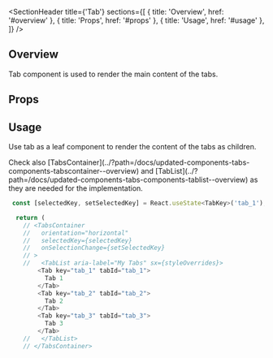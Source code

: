 
<Meta title="Updated Components/Tabs/Components/Tab" />

<SectionHeader
  title={'Tab'}
  sections={[
    { title: 'Overview', href: '#overview' },
    { title: 'Props', href: '#props' },
    { title: 'Usage', href: '#usage' },
  ]}
/>

## Overview

Tab component is used to render the main content of the tabs.

## Props

<ArgTypes of={Tab} />

## Usage

Use tab as a leaf component to render the content of the tabs as children.

<Tip>
  Check also
  [TabsContainer](../?path=/docs/updated-components-tabs-components-tabscontainer--overview) and
  [TabList](../?path=/docs/updated-components-tabs-components-tablist--overview) as they are needed
  for the implementation.
</Tip>

```js
 const [selectedKey, setSelectedKey] = React.useState<TabKey>('tab_1');

  return (
    // <TabsContainer
    //   orientation="horizontal"
    //   selectedKey={selectedKey}
    //   onSelectionChange={setSelectedKey}
    // >
    //   <TabList aria-label="My Tabs" sx={styleOverrides}>
        <Tab key="tab_1" tabId="tab_1">
          Tab 1
        </Tab>
        <Tab key="tab_2" tabId="tab_2">
          Tab 2
        </Tab>
        <Tab key="tab_3" tabId="tab_3">
          Tab 3
        </Tab>
    //   </TabList>
    // </TabsContainer>

```

